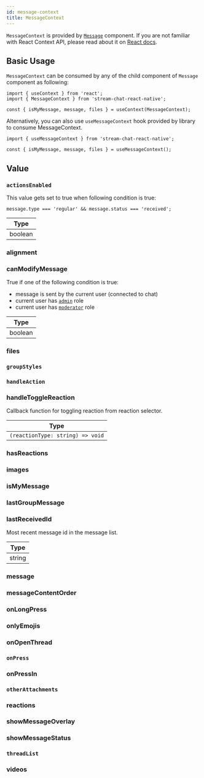 ```yaml
---
id: message-context
title: MessageContext
---
```



`MessageContext` is provided by [`Message`](https://github.com/GetStream/stream-chat-react-native/blob/main/package/src/components/Message/Message.tsx) component. If you are not familiar with React Context API, please read about it on [React docs](https://reactjs.org/docs/context.html).

## Basic Usage

`MessageContext` can be consumed by any of the child component of `Message` component as following:

```tsx
import { useContext } from 'react';
import { MessageContext } from 'stream-chat-react-native';

const { isMyMessage, message, files } = useContext(MessageContext);
```

Alternatively, you can also use `useMessageContext` hook provided by library to consume MessageContext.

```tsx
import { useMessageContext } from 'stream-chat-react-native';

const { isMyMessage, message, files } = useMessageContext();
```

## Value

### `actionsEnabled`

This value gets set to true when following condition is true:

```tsx
message.type === 'regular' && message.status === 'received';
```

| Type    |
| ------- |
| boolean |

### alignment

<Alignment />

### canModifyMessage

True if one of the following condition is true:

<!-- TODO: Change to new docs -->

- message is sent by the current user (connected to chat)
- current user has [`admin`](https://getstream.io/chat/docs/javascript/channel_user_role/?language=javascript&q=role) role
- current user has [`moderator`](https://getstream.io/chat/docs/javascript/channel_user_role/?language=javascript&q=role) role

| Type    |
| ------- |
| boolean |

### files

<Files />

### `groupStyles`

<GroupStyles />

### `handleAction`

<HandleAction />

### handleToggleReaction

Callback function for toggling reaction from reaction selector.

| Type                             |
| -------------------------------- |
| `(reactionType: string) => void` |

### hasReactions

<HasReactions />

### images

<Images />

### isMyMessage

<IsMyMessage />

### lastGroupMessage

<LastGroupMessage />

### lastReceivedId

Most recent message id in the message list.

| Type   |
| ------ |
| string |

### message

<MessageProp />

### messageContentOrder

<MessageContentOrder />

### onLongPress

<OnLongPress />

### onlyEmojis

<OnlyEmojis />

### onOpenThread

<OnOpenThread />

### `onPress`

<OnPress />

### onPressIn

<OnPressIn />

### `otherAttachments`

<OtherAttachments />

### reactions

<Reactions />

### showMessageOverlay

<ShowMessageOverlay />

### showMessageStatus

<ShowMessageStatus />

### `threadList`

<ThreadList />

### videos

<Videos />

<!-- ### goToMessage -->

<!-- ### preventPress -->

<!-- ### showAvatar -->
